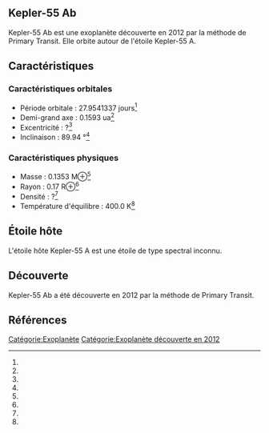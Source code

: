 == Kepler-55 Ab ==

{{Infobox Exoplanète
| nom = Kepler-55 Ab
| image = 
| légende = 
| étoile = Kepler-55 A
| constellation = 
| ascension_droite = 
| déclinaison = 
| distance = ?
| type_spectral = ?
| masse = 0.1353 M⊕<ref></ref>
| rayon = 0.17 R⊕<ref></ref>
| densité = ?<ref></ref>
| gravité = ?<ref></ref>
| température = 400.0 K<ref></ref>
| période = 27.9541337 j<ref></ref>
| demi_grand_axe = 0.1593 ua<ref></ref>
| excentricité = ?<ref></ref>
| inclinaison = 89.94 °<ref></ref>
| méthode_découverte = Primary Transit
| date_découverte = 2012
| statut = Confirmée
}}

Kepler-55 Ab est une exoplanète découverte en 2012 par la méthode de Primary Transit. Elle orbite autour de l'étoile Kepler-55 A.

== Caractéristiques ==

=== Caractéristiques orbitales ===
* Période orbitale : 27.9541337 jours<ref></ref>
* Demi-grand axe : 0.1593 ua<ref></ref>
* Excentricité : ?<ref></ref>
* Inclinaison : 89.94 °<ref></ref>

=== Caractéristiques physiques ===
* Masse : 0.1353 M⊕<ref></ref>
* Rayon : 0.17 R⊕<ref></ref>
* Densité : ?<ref></ref>
* Température d'équilibre : 400.0 K<ref></ref>

== Étoile hôte ==

{{Infobox Étoile
| nom = Kepler-55 A
| image = 
| légende = 
| constellation = 
| ascension_droite = 
| déclinaison = 
| distance = ?
| type_spectral = ?
| magnitude_absolue = 
| magnitude_apparente = 
| masse = ?<ref></ref>
| rayon = ?<ref></ref>
| température = ?<ref></ref>
| métallicité = ?<ref></ref>
| âge = ?<ref></ref>
}}

L'étoile hôte Kepler-55 A est une étoile de type spectral inconnu.

== Découverte ==

Kepler-55 Ab a été découverte en 2012 par la méthode de Primary Transit.

== Références ==
<references />

[[Catégorie:Exoplanète]]
[[Catégorie:Exoplanète découverte en 2012]]
